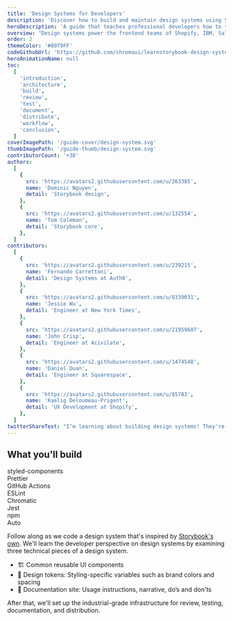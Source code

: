 ```yaml
---
title: 'Design Systems for Developers'
description: 'Discover how to build and maintain design systems using Storybook.'
heroDescription: 'A guide that teaches professional developers how to transform component libraries into design systems and set up the production infrastructure used by leading frontend teams.'
overview: "Design systems power the frontend teams of Shopify, IBM, Salesforce, Airbnb, Twitter,  and many more. This guide for professional developers examines how the smartest teams engineer design systems at scale and why they use the tools they use. We'll walk through setting up core services, libraries, and workflows to develop a design system from scratch."
order: 2
themeColor: '#0079FF'
codeGithubUrl: 'https://github.com/chromaui/learnstorybook-design-system'
heroAnimationName: null
toc:
  [
    'introduction',
    'architecture',
    'build',
    'review',
    'test',
    'document',
    'distribute',
    'workflow',
    'conclusion',
  ]
coverImagePath: '/guide-cover/design-system.svg'
thumbImagePath: '/guide-thumb/design-system.svg'
contributorCount: '+38'
authors:
  [
    {
      src: 'https://avatars2.githubusercontent.com/u/263385',
      name: 'Dominic Nguyen',
      detail: 'Storybook design',
    },
    {
      src: 'https://avatars2.githubusercontent.com/u/132554',
      name: 'Tom Coleman',
      detail: 'Storybook core',
    },
  ]
contributors:
  [
    {
      src: 'https://avatars2.githubusercontent.com/u/239215',
      name: 'Fernando Carrettoni',
      detail: 'Design Systems at Auth0',
    },
    {
      src: 'https://avatars2.githubusercontent.com/u/8339031',
      name: 'Jessie Wu',
      detail: 'Engineer at New York Times',
    },
    {
      src: 'https://avatars2.githubusercontent.com/u/21959607',
      name: 'John Crisp',
      detail: 'Engineer at Acivilate',
    },
    {
      src: 'https://avatars2.githubusercontent.com/u/1474548',
      name: 'Daniel Duan',
      detail: 'Engineer at Squarespace',
    },
    {
      src: 'https://avatars2.githubusercontent.com/u/85783',
      name: 'Kaelig Deloumeau-Prigent',
      detail: 'UX Development at Shopify',
    },
  ]
twitterShareText: "I’m learning about building design systems! They're great for scaling frontend code on large teams."
---
```


<h2>What you'll build</h2>

<div class="badge-box">
  <div class="badge">
    styled-components
  </div>
  <div class="badge">
    Prettier
  </div>
  <div class="badge">
    GitHub Actions
  </div>
  <div class="badge">
    ESLint
  </div>
  <div class="badge">
    Chromatic
  </div>
  <div class="badge">
    Jest
  </div>
  <div class="badge">
    npm
  </div>
  <div class="badge">
    Auto
  </div>
</div>


Follow along as we code a design system that's inspired by [Storybook's own](https://medium.com/storybookjs/introducing-storybook-design-system-23fd9b1ac3c0). We'll learn the developer perspective on design systems by examining three technical pieces of a design system.

- 🏗 Common reusable UI components
- 🎨 Design tokens: Styling-specific variables such as brand colors and spacing
- 📕 Documentation site: Usage instructions, narrative, do’s and don'ts

After that, we'll set up the industrial-grade infrastructure for review, testing, documentation, and distribution.
